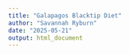 ```yaml
---
title: "Galapagos Blacktip Diet"
author: "Savannah Ryburn"
date: "2025-05-21"
output: html_document
---
```



